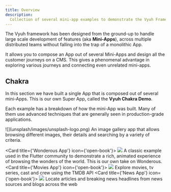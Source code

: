 ```yaml
---
title: Overview
description:
  Collection of several mini-app examples to demonstrate the Vyuh Framework
---
```



The Vyuh framework has been designed from the ground-up to handle large scale
development of features (aka **Mini-Apps**), across multiple distributed teams
without falling into the trap of a monolithic App.

It allows you to compose an App out of several Mini-Apps and design all the
customer journeys on a CMS. This gives a phenomenal advantage in exploring
various journeys and connecting even unrelated mini-apps.

## Chakra

In this section we have built a single App that is composed out of several
mini-Apps. This is our own Super App, called the **Vyuh Chakra Demo**.

Each example has a breakdown of how the mini-App was built. Many of them use
advanced techniques that are generally seen in production-grade applications.

<CardGrid>
<Card title={'Unsplash App'} icon={'open-book'}>
  ![](unsplash/images/unsplash-logo.png)
  An image gallery app that allows browsing different images, their details and searching by a variety of criteria.
</Card>

  <Card title={'Wonderous App'} icon={'open-book'}>
    ![](wonderous/images/wonderous-logo.png)
    A classic example used in the Flutter community to demonstrate a rich, animated experience of browsing the wonders of the world. This is our own take on Wonderous.
  </Card>
  <Card title={'Movies App'} icon={'open-book'}>
  ![](images/tmdb-logo.svg)
  Explore movies, tv series, cast and crew using the TMDB API
</Card>
  <Card title={'News App'} icon={'open-book'}>
  ![](images/news.png)
  Locate articles and breaking news headlines from news sources and blogs across the web
</Card>
</CardGrid>
